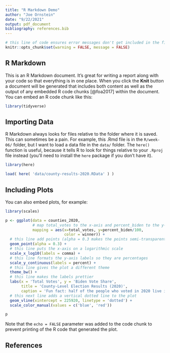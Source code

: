 ```yaml
---
title: "R Markdown Demo"
author: "Joe Ornstein"
date: "9/22/2021"
output: pdf_document
bibliography: references.bib
---
```


```r
# this line of code ensures error messages don't get included in the final report
knitr::opts_chunk$set(warning = FALSE, message = FALSE)
```

## R Markdown

This is an R Markdown document. It's great for writing a report along with your code so that everything is in one place. When you click the **Knit** button a document will be generated that includes both content as well as the output of any embedded R code chunks [@foa2017] within the document. You can embed an R code chunk like this:

```r
library(tidyverse)
```

## Importing Data

R Markdown always looks for files relative to the folder where it is saved. This can sometimes be a pain. For example, this .Rmd file is in the `R/week-06/` folder, but I want to load a data file in the `data/` folder. The `here()` function is useful, because it tells R to look for things relative to your `.Rproj` file instead (you'll need to install the `here` package if you don't have it).

```r
library(here)

load( here( 'data/county-results-2020.RData' ) )

```


## Including Plots

You can also embed plots, for example:

```r
library(scales) 

p <- ggplot(data = counties_2020,
            # map total_votes to the x-axis and percent_biden to the y-axis
            mapping = aes(x=total_votes, y=percent_biden/100,
                          color = winner)) +
  # this line add points (alpha = 0.3 makes the points semi-transparent)
  geom_point(alpha = 0.3) +
  # this line puts the x-axis on a logarithmic scale
  scale_x_log10(labels = comma) +
  # this line formats the y-axis labels so they are percentages
  scale_y_continuous(labels = percent) +
  # this line gives the plot a different theme
  theme_bw() +
  # this line makes the labels prettier
  labs(x = 'Total Votes', y = 'Biden Vote Share',
       title = 'County-Level Election Results (2020)',
       caption = 'Fun fact: half of the people who voted in 2020 live in the 152 counties to the right of the dotted line') +
  # this next line adds a vertical dotted line to the plot
  geom_vline(xintercept = 225920, linetype = 'dotted') +
  scale_color_manual(values = c('blue', 'red'))

p
```

Note that the `echo = FALSE` parameter was added to the code chunk to prevent printing of the R code that generated the plot.

## References
